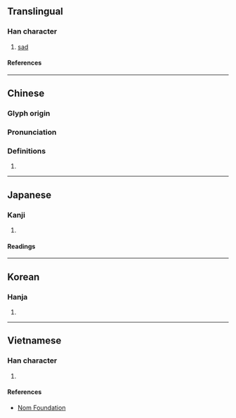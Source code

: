 {{character info}}
==Translingual==

===Han character===
{{Han char|rn=61|rad=心|as=11|sn=14|four=95043|canj=PJII|ids=⿰忄專}}

# [[sad]]

====References====
{{Han ref|kx=0400.050|dkj=11137|dj=0740.010|hdz=42345.020|uh=6171}}

----

==Chinese==
{{zh-forms|s=𰑁}}

===Glyph origin===
{{Han etym}}

===Pronunciation===
{{zh-pron
|m=tuán
|c=tyun4
|mc=y
|oc=y
|ma=
|cat=a
}}

===Definitions===
{{zh-hanzi}}

# {{rfdef|zh}}

----

==Japanese==

===Kanji===
{{ja-kanji|grade=|rs=心11}}

# {{rfdef|ja|sort=心11}}

====Readings====
{{ja-readings
|goon=だん
|kanon=たん
|on=せん
|kun=うれ-える
}}

----

==Korean==

===Hanja===
{{ko-hanja|단}}

# {{rfdef|ko|sort=心11}}

----

==Vietnamese==

===Han character===
{{vi-readings|rs=心11|reading=huệ}}

# {{rfdef|vi|sort=心11}}

====References====
* [http://nomfoundation.org/common/nom_details.php?codepoint=6171 Nom Foundation]